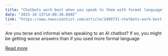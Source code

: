 ```yaml
---
title: "Chatbots work best when you speak to them with formal language"
date: "2025-10-13T14:00:38.000Z"
link: "https://www.newscientist.com/article/2499731-chatbots-work-best-when-you-speak-to-them-with-formal-language/?utm_campaign=RSS%7CNSNS&utm_source=NSNS&utm_medium=RSS&utm_content=technology"
---
```


Are you terse and informal when speaking to an AI chatbot? If so, you might be getting worse answers than if you used more formal language

[Read more](https://www.newscientist.com/article/2499731-chatbots-work-best-when-you-speak-to-them-with-formal-language/?utm_campaign=RSS%7CNSNS&utm_source=NSNS&utm_medium=RSS&utm_content=technology)
